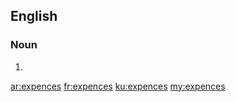 ==English==

===Noun===
{{head|en}}

# {{plural of|expence}}

[[ar:expences]]
[[fr:expences]]
[[ku:expences]]
[[my:expences]]
